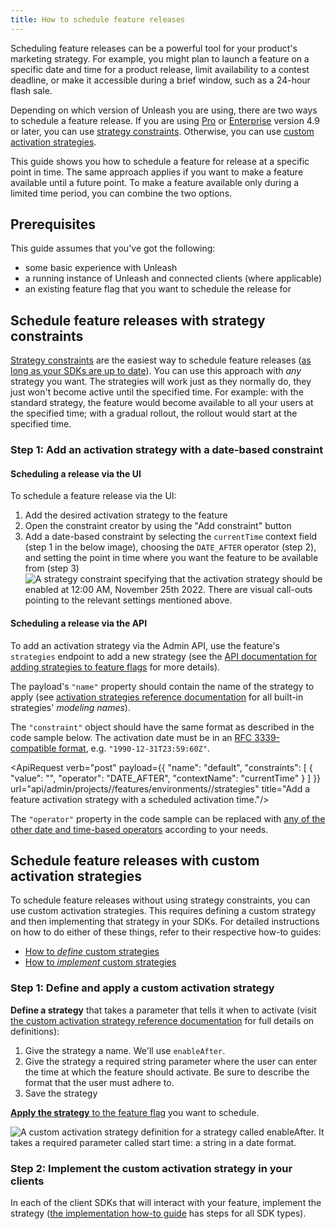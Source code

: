 ```yaml
---
title: How to schedule feature releases
---
```


Scheduling feature releases can be a powerful tool for your product's marketing strategy. For example, you might plan to launch a feature on a specific date and time for a product release, limit availability to a contest deadline, or make it accessible during a brief window, such as a 24-hour flash sale.

Depending on which version of Unleash you are using, there are two ways to schedule a feature release. If you are using [Pro](/availability#plans) or [Enterprise](https://www.getunleash.io/pricing) version 4.9 or later, you can use [strategy constraints](#schedule-feature-releases-with-strategy-constraints).
Otherwise, you can use [custom activation strategies](#schedule-feature-releases-with-custom-activation-strategies).

This guide shows you how to schedule a feature for release at a specific point in time. The same approach applies if you want to make a feature available until a future point. To make a feature available only during a limited time period, you can combine the two options.

## Prerequisites

This guide assumes that you've got the following:
- some basic experience with Unleash
- a running instance of Unleash and connected clients (where applicable)
- an existing feature flag that you want to schedule the release for

## Schedule feature releases with strategy constraints

[Strategy constraints](../reference/strategy-constraints#date-and-time-operators) are the easiest way to schedule feature releases ([as long as your SDKs are up to date](../reference/strategy-constraints#incompatibilities)). You can use this approach with _any_ strategy you want. The strategies will work just as they normally do, they just won't become active until the specified time. For example: with the standard strategy, the feature would become available to all your users at the specified time; with a gradual rollout, the rollout would start at the specified time.

### Step 1: Add an activation strategy with a date-based constraint

#### Scheduling a release via the UI

To schedule a feature release via the UI:
1. Add the desired activation strategy to the feature
2. Open the constraint creator by using the "Add constraint" button
3. Add a date-based constraint by selecting the `currentTime` context field (step 1 in the below image), choosing the `DATE_AFTER` operator (step 2), and setting the point in time where you want the feature to be available from (step 3)
  ![A strategy constraint specifying that the activation strategy should be enabled at 12:00 AM, November 25th 2022. There are visual call-outs pointing to the relevant settings mentioned above.](/img/strategy-constraint-date-after.png)

#### Scheduling a release via the API

To add an activation strategy via the Admin API, use the feature's `strategies` endpoint to add a new strategy (see the [API documentation for adding strategies to feature flags](/reference/api/legacy/unleash/admin/features-v2#add-strategy) for more details).

The payload's `"name"` property should contain the name of the strategy to apply (see [activation strategies reference documentation](../reference/activation-strategies) for all built-in strategies' _modeling names_).

The `"constraint"` object should have the same format as described in the code sample below. The activation date must be in an [RFC 3339-compatible format](https://datatracker.ietf.org/doc/html/rfc3339#section-5.8), e.g. `"1990-12-31T23:59:60Z"`.

<ApiRequest verb="post" payload={{
      "name": "default",
      "constraints": [
        {
          "value": "<activation-date>",
          "operator": "DATE_AFTER",
          "contextName": "currentTime"
        }
      ]
  }} url="api/admin/projects/<project-id>/features/environments/<environment>/strategies" title="Add a feature activation strategy with a scheduled activation time."/>

The `"operator"` property in the code sample can be replaced with [any of the other date and time-based operators](../reference/strategy-constraints#date-and-time-operators) according to your needs.

## Schedule feature releases with custom activation strategies

To schedule feature releases without using strategy constraints, you can use custom activation strategies. This requires defining a custom strategy and then implementing that strategy in your SDKs. For detailed instructions on how to do either of these things, refer to their respective how-to guides:
- [How to _define_ custom strategies](../how-to/how-to-use-custom-strategies#step-1)
- [How to _implement_ custom strategies](../how-to/how-to-use-custom-strategies#step-3)

### Step 1: Define and apply a custom activation strategy

**Define a strategy** that takes a parameter that tells it when to activate (visit [the custom activation strategy reference documentation](../reference/custom-activation-strategies#definition) for full details on definitions):

1. Give the strategy a name. We'll use `enableAfter`.
2. Give the strategy a required string parameter where the user can enter the time at which the feature should activate. Be sure to describe the format that the user must adhere to.
3. Save the strategy

[**Apply the strategy** to the feature flag](../how-to/how-to-use-custom-strategies#step-2) you want to schedule.


![A custom activation strategy definition for a strategy called `enableAfter`. It takes a required parameter called `start time`: a string in a date format.](/img/custom-strategy-enable-after.png)

### Step 2: Implement the custom activation strategy in your clients

In each of the client SDKs that will interact with your feature, implement the strategy ([the implementation how-to guide](../how-to/how-to-use-custom-strategies#step-3) has steps for all SDK types).
